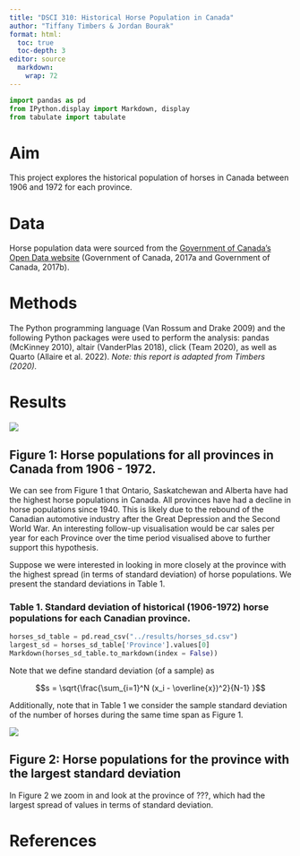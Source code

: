 ```yaml
---
title: "DSCI 310: Historical Horse Population in Canada"
author: "Tiffany Timbers & Jordan Bourak"
format: html:
  toc: true
  toc-depth: 3
editor: source
  markdown: 
    wrap: 72
---
```


```python
import pandas as pd
from IPython.display import Markdown, display
from tabulate import tabulate
```

# Aim

This project explores the historical population of horses in Canada between 1906 and 1972 for each province.

# Data

Horse population data were sourced from the [Government of Canada's Open Data website](http://open.canada.ca/en/open-data) (Government of Canada, 2017a and Government of Canada, 2017b).

# Methods

The Python programming language (Van Rossum and Drake 2009) and the following Python packages were used to perform the analysis: pandas (McKinney 2010), altair (VanderPlas 2018), click (Team 2020), as well as Quarto (Allaire et al. 2022). *Note: this report is adapted from Timbers (2020).*

# Results

![](../results/horse_pops_plot.png)

## Figure 1: Horse populations for all provinces in Canada from 1906 - 1972.

We can see from Figure 1 that Ontario, Saskatchewan and Alberta have had the highest horse populations in Canada. All provinces have had a decline in horse populations since 1940. This is likely due to the rebound of the Canadian automotive industry after the Great Depression and the Second World War. An interesting follow-up visualisation would be car sales per year for each Province over the time period visualised above to further support this hypothesis.

Suppose we were interested in looking in more closely at the province with the highest spread (in terms of standard deviation) of horse populations. We present the standard deviations in Table 1.

### Table 1. Standard deviation of historical (1906-1972) horse populations for each Canadian province.

```python
horses_sd_table = pd.read_csv("../results/horses_sd.csv")
largest_sd = horses_sd_table['Province'].values[0]
Markdown(horses_sd_table.to_markdown(index = False))
```

Note that we define standard deviation (of a sample) as

$$s = \sqrt{\frac{\sum_{i=1}^N (x_i - \overline{x})^2}{N-1} }$$

Additionally, note that in Table 1 we consider the sample standard deviation of the number of horses during the same time span as Figure 1.

![](../results/horse_pops_plot_largest_sd.png)

## Figure 2: Horse populations for the province with the largest standard deviation

In Figure 2 we zoom in and look at the province of ???, which had the largest spread of values in terms of standard deviation.

# References

